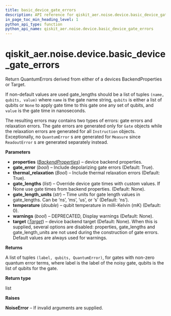 ```yaml
---
title: basic_device_gate_errors
description: API reference for qiskit_aer.noise.device.basic_device_gate_errors
in_page_toc_min_heading_level: 1
python_api_type: function
python_api_name: qiskit_aer.noise.device.basic_device_gate_errors
---
```


<span id="qiskit-aer-noise-device-basic-device-gate-errors" />

# qiskit\_aer.noise.device.basic\_device\_gate\_errors

<Function id="qiskit_aer.noise.device.basic_device_gate_errors" isDedicatedPage={true} github="https://github.com/qiskit/qiskit-aer/tree/stable/0.12/qiskit_aer/noise/device/models.py" signature="basic_device_gate_errors(properties=None, gate_error=True, thermal_relaxation=True, gate_lengths=None, gate_length_units='ns', temperature=0, warnings=None, target=None)">
  Return QuantumErrors derived from either of a devices BackendProperties or Target.

  If non-default values are used gate\_lengths should be a list of tuples `(name, qubits, value)` where `name` is the gate name string, `qubits` is either a list of qubits or `None` to apply gate time to this gate one any set of qubits, and `value` is the gate time in nanoseconds.

  The resulting errors may contains two types of errors: gate errors and relaxation errors. The gate errors are generated only for `Gate` objects while the relaxation errors are generated for all `Instruction` objects. Exceptionally, no `QuantumError` s are generated for `Measure` since `ReadoutError` s are generated separately instead.

  **Parameters**

  *   **properties** ([*BackendProperties*](qiskit.providers.models.BackendProperties "qiskit.providers.models.BackendProperties")) – device backend properties.
  *   **gate\_error** (*bool*) – Include depolarizing gate errors (Default: True).
  *   **thermal\_relaxation** (*Bool*) – Include thermal relaxation errors (Default: True).
  *   **gate\_lengths** (*list*) – Override device gate times with custom values. If None use gate times from backend properties. (Default: None).
  *   **gate\_length\_units** (*str*) – Time units for gate length values in gate\_lengths. Can be ‘ns’, ‘ms’, ‘us’, or ‘s’ (Default: ‘ns’).
  *   **temperature** (*double*) – qubit temperature in milli-Kelvin (mK) (Default: 0).
  *   **warnings** (*bool*) – DEPRECATED, Display warnings (Default: None).
  *   **target** ([*Target*](qiskit.transpiler.Target "qiskit.transpiler.Target")) – device backend target (Default: None). When this is supplied, several options are disabled: properties, gate\_lengths and gate\_length\_units are not used during the construction of gate errors. Default values are always used for warnings.

  **Returns**

  A list of tuples `(label, qubits, QuantumError)`, for gates with non-zero quantum error terms, where label is the label of the noisy gate, qubits is the list of qubits for the gate.

  **Return type**

  list

  **Raises**

  **NoiseError** – If invalid arguments are supplied.
</Function>

